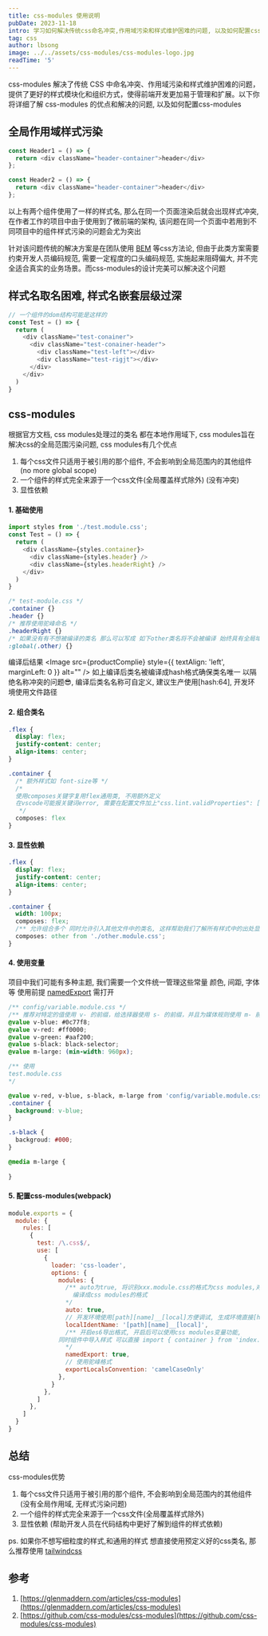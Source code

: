 ```yaml
---
title: css-modules 使用说明
pubDate: 2023-11-18
intro: 学习如何解决传统css命名冲突,作用域污染和样式维护困难的问题, 以及如何配置css-modules
tag: css
author: lbsong
image: ../../assets/css-modules/css-modules-logo.jpg
readTime: '5'
---
```



css-modules 解决了传统 CSS 中命名冲突、作用域污染和样式维护困难的问题，提供了更好的样式模块化和组织方式，使得前端开发更加易于管理和扩展。以下你将详细了解
css-modules 的优点和解决的问题, 以及如何配置css-modules

## 全局作用域样式污染

```javascript
const Header1 = () => {
  return <div className="header-container">header</div>
};

const Header2 = () => {
  return <div className="header-container">header</div>
};
```


以上有两个组件使用了一样的样式名, 那么在同一个页面渲染后就会出现样式冲突, 在作者工作的项目中由于使用到了微前端的架构, 
该问题在同一个页面中若用到不同项目中的组件样式污染的问题会尤为突出

针对该问题传统的解决方案是在团队使用 [BEM](https://getbem.com) 等css方法论, 但由于此类方案需要约束开发人员编码规范,
需要一定程度的口头编码规范, 实施起来阻碍偏大, 并不完全适合真实的业务场景。而css-modules的设计完美可以解决这个问题

## 样式名取名困难, 样式名嵌套层级过深

```javascript
// 一个组件的dom结构可能是这样的
const Test = () => {
  return (
    <div className="test-conainer">
      <div className="test-conainer-header">
        <div className="test-left"></div>
        <div className="test-rigjt"></div>
      </div>
    </div>
  )
}
```

## css-modules

根据官方文档, css modules处理过的类名  都在本地作用域下, css modules旨在解决css的全局范围污染问题, css modules有几个优点

1. 每个css文件只适用于被引用的那个组件, 不会影响到全局范围内的其他组件 (no more global scope)
2. 一个组件的样式完全来源于一个css文件(全局覆盖样式除外) (没有冲突)
3. 显性依赖

#### 1. 基础使用

```javascript
import styles from './test.module.css';
const Test = () => {
  return (
    <div className={styles.container}>
      <div className={styles.header} />
      <div className={styles.headerRight} />
    </div>	
  )
}
```

```css
/* test-module.css */
.container {}
.header {}
/* 推荐使用驼峰命名 */
.headerRight {}
/* 如果没有有不想被编译的类名 那么可以写成 如下other类名将不会被编译 始终具有全局域效果 */
:global(.other) {}
```

编译后结果
<Image src={productComplie} style={{ textAlign: 'left', marginLeft: 0 }} alt="" />
如上编译后类名被编译成hash格式确保类名唯一 以隔绝名称冲突的问题😎, 编译后类名名称可自定义, 建议生产使用[hash:64], 开发环境使用文件路径

#### 2. 组合类名

```css
.flex {
  display: flex;
  justify-content: center;
  align-items: center;
}

.container {
  /* 额外样式如 font-size等 */
  /*
  使用composes关键字复用flex通用类, 不用额外定义 
  在vscode可能报关键词error, 需要在配置文件加上"css.lint.validProperties": ["composes"]
   */
  composes: flex
}
```

#### 3. 显性依赖

```css
.flex {
  display: flex;
  justify-content: center;
  align-items: center;
}

.container {
  width: 100px;
  composes: flex;
  /** 允许组合多个 同时允许引入其他文件中的类名, 这样帮助我们了解所有样式中的出处显性依赖 */
  composes: other from './other.module.css';
}
```

#### 4. 使用变量

项目中我们可能有多种主题, 我们需要一个文件统一管理这些常量 颜色, 间距, 字体等
使用前提 [namedExport](https://webpack.docschina.org/loaders/css-loader/#namedexport) 需打开
```css
/** config/variable.module.css */
/** 推荐对特定的值使用 v- 的前缀，给选择器使用 s- 的前缀，并且为媒体规则使用 m- 前缀。*/
@value v-blue: #0c77f8;
@value v-red: #ff0000;
@value v-green: #aaf200;
@value s-black: black-selector;
@value m-large: (min-width: 960px);

/** 使用 
test.module.css
*/

@value v-red, v-blue, s-black, m-large from 'config/variable.module.css';
.container {
  background: v-blue;
}

.s-black {
  backgroud: #000;
}

@media m-large {
  
}
```

#### 5. 配置css-modules(webpack)

```javascript
module.exports = {
  module: {
    rules: [
      {
        test: /\.css$/,
        use: [
          {
            loader: 'css-loader',
            options: {
              modules: {
                /** auto为true, 将识别xxx.module.css的格式为css modules,对xxx.css不会
                  编译成css modules的格式
                */
                auto: true,
                // 开发环境使用[path][name]__[local]方便调试, 生成环境直接[hash64]输出类名
                localIdentName: '[path][name]__[local]',
                /** 开启es6导出格式, 开启后可以使用css modules变量功能,
              同时组件中导入样式 可以直接 import { container } from 'index.module.css'
                */
                namedExport: true,
                // 使用驼峰格式
                exportLocalsConvention: 'camelCaseOnly'
              },
            }
          },
        ]
      },
    ]
  }
}
```

## 总结

css-modules优势
1. 每个css文件只适用于被引用的那个组件, 不会影响到全局范围内的其他组件 (没有全局作用域, 无样式污染问题)
2. 一个组件的样式完全来源于一个css文件(全局覆盖样式除外)
3. 显性依赖 (帮助开发人员在代码结构中更好了解到组件的样式依赖)

ps. 如果你不想写细粒度的样式,和通用的样式 想直接使用预定义好的css类名, 那么推荐使用 [tailwindcss](https://tailwindcss.com/)

## 参考
1. [https://glenmaddern.com/articles/css-modules](https://glenmaddern.com/articles/css-modules)
2. [https://github.com/css-modules/css-modules](https://github.com/css-modules/css-modules)